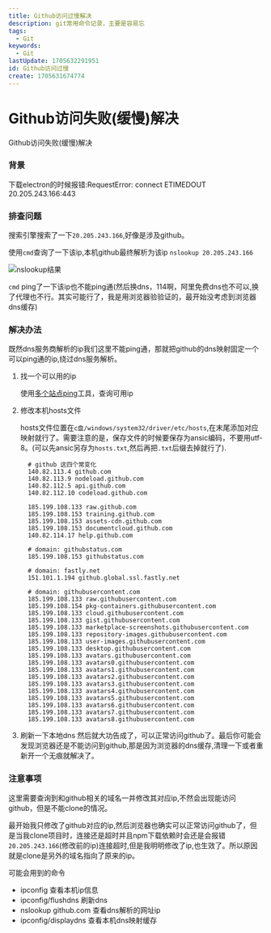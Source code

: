 ```yaml
---
title: Github访问过慢解决
description: git常用命令记录，主要是容易忘
tags:
  - Git
keywords:
  - Git
lastUpdate: 1705632291951
id: Github访问过慢
create: 1705631674774
---
```


# Github访问失败(缓慢)解决

Github访问失败(缓慢)解决

### 背景
下载electron的时候报错:RequestError: connect ETIMEDOUT 20.205.243.166:443


### 排查问题

搜索引擎搜索了一下`20.205.243.166`,好像是涉及github。

使用`cmd`查询了一下该ip,本机github最终解析为该ip `nslookup 20.205.243.166`

![nslookup结果](/md-images/nslookupgithub.png)

`cmd` ping了一下该ip也不能ping通(然后换dns，114啊，阿里免费dns也不可以,换了代理也不行。其实可能行了，我是用浏览器验验证的，最开始没考虑到浏览器dns缓存)

### 解决办法
既然dns服务商解析的ip我们这里不能ping通，那就把github的dns映射固定一个可以ping通的ip,绕过dns服务解析。

1. 找一个可以用的ip

    使用[多个站点ping](https://ping.chinaz.com/)工具，查询可用ip

2. 修改本机hosts文件

    hosts文件位置在`c盘/windows/system32/driver/etc/hosts`,在末尾添加对应映射就行了。需要注意的是，保存文件的时候要保存为ansic编码，不要用utf-8。(可以先ansic另存为`hosts.txt`,然后再把`.txt`后缀去掉就行了).

    ```txt:hosts文件内容
      # github 这四个常变化
      140.82.113.4 github.com
      140.82.113.9 nodeload.github.com
      140.82.112.5 api.github.com
      140.82.112.10 codeload.github.com

      185.199.108.133 raw.github.com
      185.199.108.153 training.github.com
      185.199.108.153 assets-cdn.github.com
      185.199.108.153 documentcloud.github.com
      140.82.114.17 help.github.com

      # domain: githubstatus.com
      185.199.108.153 githubstatus.com

      # domain: fastly.net
      151.101.1.194 github.global.ssl.fastly.net

      # domain: githubusercontent.com
      185.199.108.133 raw.githubusercontent.com
      185.199.108.154 pkg-containers.githubusercontent.com
      185.199.108.133 cloud.githubusercontent.com
      185.199.108.133 gist.githubusercontent.com
      185.199.108.133 marketplace-screenshots.githubusercontent.com
      185.199.108.133 repository-images.githubusercontent.com
      185.199.108.133 user-images.githubusercontent.com
      185.199.108.133 desktop.githubusercontent.com
      185.199.108.133 avatars.githubusercontent.com
      185.199.108.133 avatars0.githubusercontent.com
      185.199.108.133 avatars1.githubusercontent.com
      185.199.108.133 avatars2.githubusercontent.com
      185.199.108.133 avatars3.githubusercontent.com
      185.199.108.133 avatars4.githubusercontent.com
      185.199.108.133 avatars5.githubusercontent.com
      185.199.108.133 avatars6.githubusercontent.com
      185.199.108.133 avatars7.githubusercontent.com
      185.199.108.133 avatars8.githubusercontent.com

    ```
3. 刷新一下本地dns 然后就大功告成了，可以正常访问github了。最后你可能会发现浏览器还是不能访问到github,那是因为浏览器的dns缓存,清理一下或者重新开一个无痕就解决了。


### 注意事项

这里需要查询到和github相关的域名一并修改其对应ip,不然会出现能访问github，但是不能clone的情况。

最开始我只修改了github对应的ip,然后浏览器也确实可以正常访问github了，但是当我clone项目时，连接还是超时并且npm下载依赖时会还是会报错`20.205.243.166`(修改前的ip)连接超时,但是我明明修改了ip,也生效了。所以原因就是clone是另外的域名指向了原来的ip。

可能会用到的命令
- ipconfig 查看本机ip信息
- ipconfig/flushdns 刷新dns
- nslookup github.com 查看dns解析的网址ip
- ipconfig/displaydns  查看本机dns映射缓存





